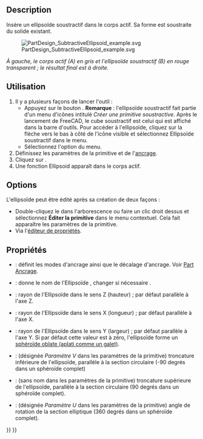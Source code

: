 <languages/>

{{Docnav/fr
|[[PartDesign_SubtractiveCone/fr|Cône soustractif]]
|[[PartDesign_SubtractiveTorus/fr|Tore soustractif]]
|[[PartDesign_Workbench/fr|Atelier PartDesign]]
|IconL=PartDesign_SubtractiveCone.svg
|IconR=PartDesign_SubtractiveTorus.svg
|IconC=Workbench_PartDesign.svg
}}

{{GuiCommand/fr
|Name=PartDesign SubtractiveEllipsoid
|Name/fr=PartDesign Ellipsoïde soustractif
|MenuLocation=PartDesign → Créer une primitive soustractive → Ellipsoïde soustractif 
|Workbenches=[[PartDesign_Workbench/fr|PartDesign]]
|Version=0.17
|SeeAlso=[[PartDesign_CompPrimitiveSubtractive/fr|PartDesign Primitives soustractives]], [[PartDesign_AdditiveEllipsoid/fr|PartDesign Ellipsoïde additif]]
}}

==Description==

Insère un ellipsoïde soustractif dans le corps actif. Sa forme est soustraite du solide existant.

[[File:PartDesign_SubtractiveEllipsoid_example.svg|none]]

''À gauche, le corps actif (A) en gris et l'ellipsoïde soustractif (B) en rouge transparent ; le résultat final est à droite.''

<span id="Usage"></span>
==Utilisation==

# Il y a plusieurs façons de lancer l'outil :
#* Appuyez sur le bouton {{Button|[[Image:PartDesign_SubtractiveEllipsoid.svg|16px]] [[PartDesign_SubtractiveEllipsoid/fr|Ellipsoïde soustractif]]}}. '''Remarque''' : l'ellipsoïde soustractif fait partie d'un menu d'icônes intitulé ''Créer une primitive soustractive''. Après le lancement de FreeCAD, le cube soustractif est celui qui est affiché dans la barre d'outils. Pour accéder à l'ellipsoïde, cliquez sur la flèche vers le bas à côté de l'icône visible et sélectionnez Ellipsoïde soustractif dans le menu.
#* Sélectionnez l'option {{MenuCommand|PartDesign → Créer une primitive soustractive → [[Image:PartDesign_SubtractiveEllipsoid.svg|16px]] Ellipsoïde soustractif}} du menu.
# Définissez les paramètres de la primitive et de l'[[Part_EditAttachment/fr|ancrage]].
# Cliquez sur {{Button|OK}}.
# Une fonction Ellipsoid apparaît dans le corps actif.

==Options==

L'ellipsoïde peut être édité après sa création de deux façons :
* Double-cliquez le dans l'arborescence ou faire un clic droit dessus et sélectionnez '''Éditer la primitive''' dans le menu contextuel. Cela fait apparaître les paramètres de la primitive.
* Via l'[[Property_editor/fr|éditeur de propriétés]].

<span id="Properties"></span>
==Propriétés==

* {{PropertyData|Attachment}} : définit les modes d'ancrage ainsi que le décalage d'ancrage. Voir [[Part_EditAttachment/fr|Part Ancrage]].
* {{PropertyData|Label}} : donne le nom de l'Ellipsoïde , changer si nécessaire .
* {{PropertyData|Radius1}} : rayon de l'Ellipsoïde dans le sens Z (hauteur) ; par défaut parallèle à l'axe Z. 
* {{PropertyData|Radius2}} : rayon de l'Ellipsoïde dans le sens X (longueur) ; par défaut parallèle à l'axe X. 
* {{PropertyData|Radius3}} : rayon de l'Ellipsoïde dans le sens Y (largeur) ; par défaut parallèle à l'axe Y. Si par défaut cette valeur est à zéro, l'ellipsoïde forme un [https://fr.wikipedia.org/wiki/Ellipso%C3%AFde_de_r%C3%A9volution sphéroïde oblate (aplati comme un galet)].
* {{PropertyData|Angle1}} : (désignée ''Paramètre V'' dans les paramètres de la primitive) troncature inférieure de l'ellipsoïde, parallèle à la section circulaire (-90 degrés dans un sphéroïde complet)
* {{PropertyData|Angle2}} : (sans nom dans les paramètres de la primitive) troncature supérieure de l'ellipsoïde, parallèle à la section circulaire (90 degrés dans un sphéroïde complet).
* {{PropertyData|Angle3}} : (désignée ''Paramètre U'' dans les paramètres de la primitive) angle de rotation de la section elliptique (360 degrés dans un sphéroïde complet).


{{Docnav/fr
|[[PartDesign_SubtractiveCone/fr|Cône soustractif]]
|[[PartDesign_SubtractiveTorus/fr|Tore soustractif]]
|[[PartDesign_Workbench/fr|Atelier PartDesign]]
|IconL=PartDesign_SubtractiveCone.svg
|IconR=PartDesign_SubtractiveTorus.svg
|IconC=Workbench_PartDesign.svg
}}

{{PartDesign_Tools_navi{{#translation:}}}}
{{Userdocnavi{{#translation:}}}}